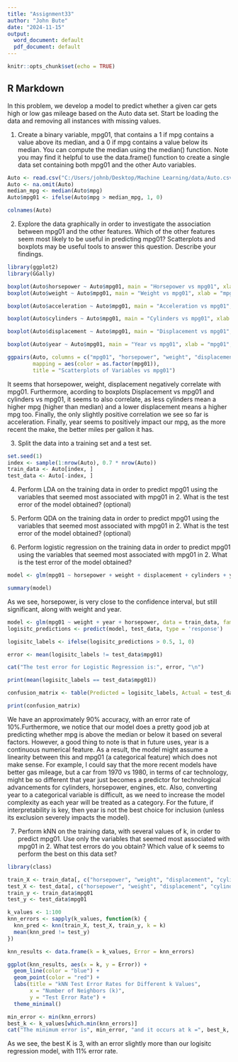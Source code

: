 ---
title: "Assignment33"
author: "John Bute"
date: "2024-11-15"
output:
  word_document: default
  pdf_document: default
---

```{r setup, include=FALSE}
knitr::opts_chunk$set(echo = TRUE)
```

## R Markdown

In this problem, we develop a model to predict whether a given car gets high or low gas mileage based on the
Auto data set. Start be loading the data and removing all instances with missing values.

1. Create a binary variable, mpg01, that contains a 1 if mpg contains a value above its median, and a 0 if mpg contains a value below its median. You can compute the median using the median() function. Note you may find it helpful to use the data.frame() function to create a single data set containing both mpg01 and the other Auto variables.
```{r}
Auto <- read.csv("C:/Users/johnb/Desktop/Machine Learning/data/Auto.csv")
Auto <- na.omit(Auto)
median_mpg <- median(Auto$mpg)
Auto$mpg01 <- ifelse(Auto$mpg > median_mpg, 1, 0)

colnames(Auto)
```

2. Explore the data graphically in order to investigate the association between mpg01 and the other features. Which of the other features seem most likely to be useful in predicting mpg01? Scatterplots and boxplots may be useful tools to answer this question. Describe your findings.

```{r}
library(ggplot2)
library(GGally)

boxplot(Auto$horsepower ~ Auto$mpg01, main = "Horsepower vs mpg01", xlab = "mpg01", ylab = "Horsepower")
boxplot(Auto$weight ~ Auto$mpg01, main = "Weight vs mpg01", xlab = "mpg01", ylab = "Weight")

boxplot(Auto$acceleration ~ Auto$mpg01, main = "Acceleration vs mpg01", xlab = "mpg01", ylab = "Acceleration")

boxplot(Auto$cylinders ~ Auto$mpg01, main = "Cylinders vs mpg01", xlab = "mpg01", ylab = "Cylinders")

boxplot(Auto$displacement ~ Auto$mpg01, main = "Displacement vs mpg01", xlab = "mpg01", ylab = "Displacement")

boxplot(Auto$year ~ Auto$mpg01, main = "Year vs mpg01", xlab = "mpg01", ylab = "Year")

ggpairs(Auto, columns = c("mpg01", "horsepower", "weight", "displacement", "acceleration"),
        mapping = aes(color = as.factor(mpg01)),
        title = "Scatterplots of Variables vs mpg01")

```

It seems that horsepower, weight, displacement negatively correlate with mpg01. Furthermore, acording to boxplots Displacement vs mpg01 and cylinders vs mpg01, it seems to also correlate, as less cylinders mean a higher mpg (higher than median) and a lower displacement means a higher mpg too. Finally, the only slightly positive correlation we see so far is acceleration. Finally, year seems to positively impact our mpg, as the more recent the make, the better miles per gallon it has.

3. Split the data into a training set and a test set.

```{r}
set.seed(1)
index <- sample(1:nrow(Auto), 0.7 * nrow(Auto))
train_data <- Auto[index, ]
test_data <- Auto[-index, ]
```

4. Perform LDA on the training data in order to predict mpg01 using the variables that seemed most associated with mpg01 in 2. What is the test error of the model obtained? (optional)

5. Perform QDA on the training data in order to predict mpg01 using the variables that seemed most associated with mpg01 in 2. What is the test error of the model obtained? (optional)

6. Perform logistic regression on the training data in order to predict mpg01 using the variables that seemed most associated with mpg01 in 2. What is the test error of the model obtained?

```{r}
model <- glm(mpg01 ~ horsepower + weight + displacement + cylinders + year, data = train_data, family = binomial)

summary(model)


```
As we see, horsepower, is very close to the confidence interval, but still significant, along with weight and year.

```{r}
model <- glm(mpg01 ~ weight + year + horsepower, data = train_data, family = binomial)
logisitc_predictions <- predict(model, test_data, type = 'response')

logisitc_labels <- ifelse(logisitc_predictions > 0.5, 1, 0)

error <- mean(logisitc_labels != test_data$mpg01)

cat("The test error for Logistic Regression is:", error, "\n")

print(mean(logisitc_labels == test_data$mpg01))

confusion_matrix <- table(Predicted = logisitc_labels, Actual = test_data$mpg01)

print(confusion_matrix)
```
We have an approximately 90% accuracy, with an error rate of 10%.Furthermore, we notice that our model does a pretty good job at predicting whether mpg is above the median or below it based on several factors.
However, a good thing to note is that in future uses, year is a continuous numerical feature. As a result, the model might assume a linearity between this and mpg01 (a categorical feature) which does not make sense. For example, I could say that the more recent models have better gas mileage, but a car from 1970 vs 1980, in terms of car technology, might be so different that year just becomes a predictor for technological advancements for cylinders, horsepower, engines, etc. Also, converting year to a categorical variable is difficult, as we need to increase the model complexity as each year will be treated as a category. For the future, if interpretability is key, then year is not the best choice for inclusion (unless its exclusion severely impacts the model).

7. Perform kNN on the training data, with several values of k, in order to predict mpg01. Use only the variables that seemed most associated with mpg01 in 2. What test errors do you obtain? Which value of k seems to perform the best on this data set?

```{r}
library(class)

train_X <- train_data[, c("horsepower", "weight", "displacement", "cylinders")]
test_X <- test_data[, c("horsepower", "weight", "displacement", "cylinders")]
train_y <- train_data$mpg01
test_y <- test_data$mpg01

k_values <- 1:100
knn_errors <- sapply(k_values, function(k) {
  knn_pred <- knn(train_X, test_X, train_y, k = k)
  mean(knn_pred != test_y)
})

knn_results <- data.frame(k = k_values, Error = knn_errors)

ggplot(knn_results, aes(x = k, y = Error)) +
  geom_line(color = "blue") +
  geom_point(color = "red") +
  labs(title = "kNN Test Error Rates for Different k Values",
       x = "Number of Neighbors (k)",
       y = "Test Error Rate") +
  theme_minimal()

min_error <- min(knn_errors)
best_k <- k_values[which.min(knn_errors)]
cat("The minimum error is", min_error, "and it occurs at k =", best_k, "\n")


```

As we see, the best K is 3, with an error slightly more than our logisitc regression model, with 11% error rate.
